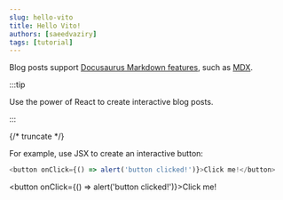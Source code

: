 ```yaml
---
slug: hello-vito
title: Hello Vito!
authors: [saeedvaziry]
tags: [tutorial]
---
```


Blog posts support [Docusaurus Markdown features](https://docusaurus.io/docs/markdown-features), such as [MDX](https://mdxjs.com/).

:::tip

Use the power of React to create interactive blog posts.

:::

{/* truncate */}

For example, use JSX to create an interactive button:

```js
<button onClick={() => alert('button clicked!')}>Click me!</button>
```

<button onClick={() => alert('button clicked!')}>Click me!</button>
